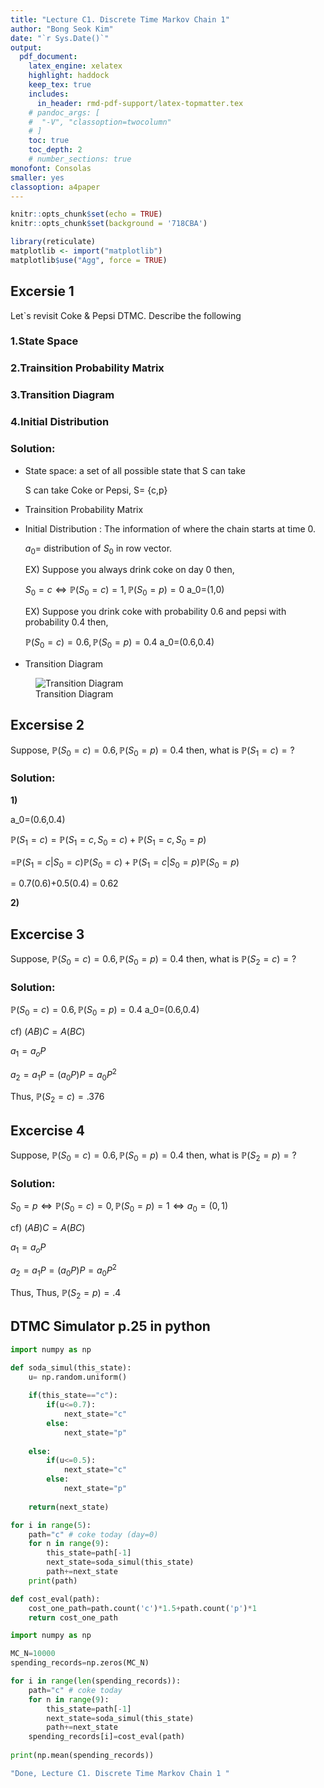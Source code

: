 ```yaml
---
title: "Lecture C1. Discrete Time Markov Chain 1"  
author: "Bong Seok Kim"  
date: "`r Sys.Date()`"  
output:   
  pdf_document:  
    latex_engine: xelatex
    highlight: haddock  
    keep_tex: true  
    includes:
      in_header: rmd-pdf-support/latex-topmatter.tex
    # pandoc_args: [
    #  "-V", "classoption=twocolumn"
    # ]
    toc: true   
    toc_depth: 2  
    # number_sections: true  
monofont: Consolas
smaller: yes
classoption: a4paper
---
```


```r
knitr::opts_chunk$set(echo = TRUE)
knitr::opts_chunk$set(background = '718CBA')  
```

```r
library(reticulate)
matplotlib <- import("matplotlib")
matplotlib$use("Agg", force = TRUE)
```



## Excersie 1

Let`s revisit Coke & Pepsi DTMC. Describe the following

### 1.State Space

### 2.Trainsition Probability Matrix

### 3.Transition Diagram

### 4.Initial Distribution



### Solution:

* State space: a set of all possible state that S can take 

  S can take Coke or Pepsi, S= \{c,p\}


* Trainsition Probability Matrix

\begin{equation*}
P_{2,2} = 
\begin{pmatrix}
{0.7} & {0.3} \\
{0.5} & {0.5} \\
\end{pmatrix}
\end{equation*}


* Initial Distribution : The information of where the chain starts at time 0.

  $a_0$= distribution of $S_0$ in row vector.
  

  EX\) Suppose you always drink coke on day 0 then,
  
  $S_0=c \Leftrightarrow \mathbb{P}(S_0=c)=1,\mathbb{P}(S_0=p)=0$ \Leftrightarrow a_0=(1,0)
  
  EX\) Suppose you drink coke with probability 0.6 and pepsi with probability 0.4 then,
  
   $\mathbb{P}(S_0=c)=0.6,\mathbb{P}(S_0=p)=0.4$ \Leftrightarrow a_0=(0.6,0.4)




* Transition Diagram

![Transition Diagram](C://Users//a2868//Markov//diagram1.jpg)



\newpage

## Excersise 2

Suppose, $\mathbb{P}(S_0=c)=0.6,\mathbb{P}(S_0=p)=0.4$ then, what is  $\mathbb{P}(S_1=c)=?$

### Solution:

 **1)**
 
 a_0=(0.6,0.4)

 $\mathbb{P}(S_1=c)=\mathbb{P}(S_1=c,S_0=c)+\mathbb{P}(S_1=c,S_0=p)$
 
 =$\mathbb{P}(S_1=c|S_0=c)\mathbb{P}(S_0=c)+\mathbb{P}(S_1=c|S_0=p)\mathbb{P}(S_0=p)$

 = 0.7(0.6)+0.5(0.4) = 0.62
 
 
 **2)**
 \begin{align*}
  a_oP=
  \begin{matrix}
    (\mathbb{P}(S_0=c)&\mathbb{P}(S_0=p))
  \end{matrix}
  \begin{pmatrix}
    \mathbb{P}(S_1=c|S_0=c)&\mathbb{P}(S_1=p|S_0=c)\\\mathbb{P}(S_1=c|S_0=p)&\mathbb{P}(S_1=p|S_0=p)
  \end{pmatrix}
\end{align*}

 
\begin{align*}
  =
  \begin{matrix}
    (.6&.4)
  \end{matrix}
  \begin{pmatrix}
    .7&.3\\.5&.5
  \end{pmatrix}
  =0.62
\end{align*}


## Excercise 3
Suppose, $\mathbb{P}(S_0=c)=0.6,\mathbb{P}(S_0=p)=0.4$ then, what is  $\mathbb{P}(S_2=c)=?$

### Solution:

$\mathbb{P}(S_0=c)=0.6,\mathbb{P}(S_0=p)=0.4$ \Leftrightarrow a_0=(0.6,0.4)

cf) $(AB)C=A(BC)$

$a_1=a_oP$

$a_2=a_1P=(a_0P)P=a_0P^2$

\begin{align*}
  a_0P^2=
  \begin{matrix}
    (.6&.4)
  \end{matrix}
  \begin{pmatrix}
    .64&.36\\.6&.4
  \end{pmatrix}
  = \begin{matrix}
    (.624&.376)
  \end{matrix}
\end{align*}

Thus, $\mathbb{P}(S_2=c)=.376$

## Excercise 4
Suppose, $\mathbb{P}(S_0=c)=0.6,\mathbb{P}(S_0=p)=0.4$ then, what is  $\mathbb{P}(S_2=p)=?$

### Solution:

$S_0=p \Leftrightarrow \mathbb{P}(S_0=c)=0,\mathbb{P}(S_0=p)=1 \Leftrightarrow a_0=(0,1)$

cf) $(AB)C=A(BC)$

$a_1=a_oP$

$a_2=a_1P=(a_0P)P=a_0P^2$

\begin{align*}
  a_0P^2=
  \begin{matrix}
    (0 & 1)
  \end{matrix}
  \begin{pmatrix}
    .64&.36\\.6&.4
  \end{pmatrix}
  = \begin{matrix}
    (.6&.4)
  \end{matrix}
\end{align*}

Thus, Thus, $\mathbb{P}(S_2=p)=.4$

## DTMC Simulator p.25 in python

```python
import numpy as np

def soda_simul(this_state):
    u= np.random.uniform()
    
    if(this_state=="c"):
        if(u<=0.7):
            next_state="c"
        else:
            next_state="p"
            
    else:
        if(u<=0.5):
            next_state="c"
        else:
            next_state="p"
        
    return(next_state)

```

```python

for i in range(5):
    path="c" # coke today (day=0)
    for n in range(9):
        this_state=path[-1]
        next_state=soda_simul(this_state)
        path+=next_state
    print(path)


```

```python

def cost_eval(path):
    cost_one_path=path.count('c')*1.5+path.count('p')*1
    return cost_one_path

```




```python
import numpy as np

MC_N=10000
spending_records=np.zeros(MC_N)

for i in range(len(spending_records)):
    path="c" # coke today
    for n in range(9):
        this_state=path[-1]
        next_state=soda_simul(this_state)
        path+=next_state
    spending_records[i]=cost_eval(path)
    
print(np.mean(spending_records))

```




```r
"Done, Lecture C1. Discrete Time Markov Chain 1 "
```
